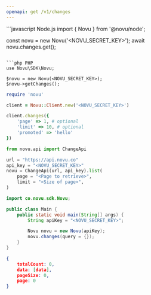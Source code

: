```yaml
---
openapi: get /v1/changes
---
```



<ApikeyWarning />

<RequestExample>
```javascript Node.js
import { Novu } from '@novu/node';

const novu = new Novu('<NOVU_SECRET_KEY>');
await novu.changes.get();

````

```php PHP
use Novu\SDK\Novu;

$novu = new Novu(<NOVU_SECRET_KEY>);
$novu->getChanges();
````

```ruby Ruby
require 'novu'

client = Novu::Client.new('<NOVU_SECRET_KEY>')

client.changes({
    'page' => 1, # optional
    'limit' => 10, # optional
    'promoted' => 'hello'
})
```

```python Python
from novu.api import ChangeApi

url = "https://api.novu.co"
api_key = "<NOVU_SECRET_KEY>"
novu = ChangeApi(url, api_key).list(
    page = "<Page to retrieve>",
    limit = "<Size of page>",
)
```

```java Java
import co.novu.sdk.Novu;

public class Main {
    public static void main(String[] args) {
        String apiKey = "<NOVU_SECRET_KEY>";

        Novu novu = new Novu(apiKey);
        novu.changes(query = {});
    }
}
```

</RequestExample>

<ResponseExample>

```json Response
{
    totalCount: 0,
    data: [data],
    pageSize: 0,
    page: 0
}
```

</ResponseExample>
